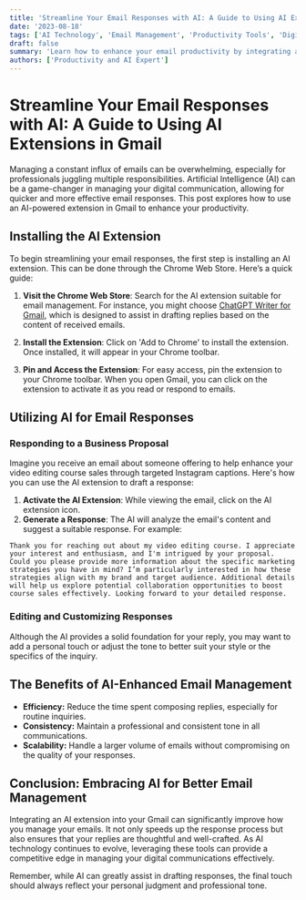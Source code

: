 ```yaml
---
title: 'Streamline Your Email Responses with AI: A Guide to Using AI Extensions in Gmail'
date: '2023-08-18'
tags: ['AI Technology', 'Email Management', 'Productivity Tools', 'Digital Communication']
draft: false
summary: 'Learn how to enhance your email productivity by integrating an AI extension into Gmail, enabling you to respond quickly and effectively to incoming messages.'
authors: ['Productivity and AI Expert']
---
```


# Streamline Your Email Responses with AI: A Guide to Using AI Extensions in Gmail

Managing a constant influx of emails can be overwhelming, especially for professionals juggling multiple responsibilities. Artificial Intelligence (AI) can be a game-changer in managing your digital communication, allowing for quicker and more effective email responses. This post explores how to use an AI-powered extension in Gmail to enhance your productivity.

## Installing the AI Extension

To begin streamlining your email responses, the first step is installing an AI extension. This can be done through the Chrome Web Store. Here’s a quick guide:

1. **Visit the Chrome Web Store**: Search for the AI extension suitable for email management. For instance, you might choose [ChatGPT Writer for Gmail](https://chrome.google.com/webstore/detail/chatgpt-writer-write-mail/pdnenlnelpdomajfejgapbdpmjkfpjkp), which is designed to assist in drafting replies based on the content of received emails.

2. **Install the Extension**: Click on 'Add to Chrome' to install the extension. Once installed, it will appear in your Chrome toolbar.

3. **Pin and Access the Extension**: For easy access, pin the extension to your Chrome toolbar. When you open Gmail, you can click on the extension to activate it as you read or respond to emails.

## Utilizing AI for Email Responses

### Responding to a Business Proposal

Imagine you receive an email about someone offering to help enhance your video editing course sales through targeted Instagram captions. Here's how you can use the AI extension to draft a response:

1. **Activate the AI Extension**: While viewing the email, click on the AI extension icon.
2. **Generate a Response**: The AI will analyze the email's content and suggest a suitable response. For example:

```text
Thank you for reaching out about my video editing course. I appreciate your interest and enthusiasm, and I'm intrigued by your proposal. Could you please provide more information about the specific marketing strategies you have in mind? I’m particularly interested in how these strategies align with my brand and target audience. Additional details will help us explore potential collaboration opportunities to boost course sales effectively. Looking forward to your detailed response.
```

### Editing and Customizing Responses

Although the AI provides a solid foundation for your reply, you may want to add a personal touch or adjust the tone to better suit your style or the specifics of the inquiry.

## The Benefits of AI-Enhanced Email Management

- **Efficiency:** Reduce the time spent composing replies, especially for routine inquiries.
- **Consistency:** Maintain a professional and consistent tone in all communications.
- **Scalability:** Handle a larger volume of emails without compromising on the quality of your responses.

## Conclusion: Embracing AI for Better Email Management

Integrating an AI extension into your Gmail can significantly improve how you manage your emails. It not only speeds up the response process but also ensures that your replies are thoughtful and well-crafted. As AI technology continues to evolve, leveraging these tools can provide a competitive edge in managing your digital communications effectively.

Remember, while AI can greatly assist in drafting responses, the final touch should always reflect your personal judgment and professional tone.
